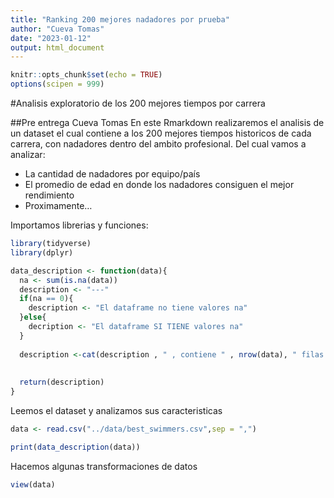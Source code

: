 ```yaml
---
title: "Ranking 200 mejores nadadores por prueba"
author: "Cueva Tomas"
date: "2023-01-12"
output: html_document
---
```


```r
knitr::opts_chunk$set(echo = TRUE)
options(scipen = 999)
```

#Analisis exploratorio de los 200 mejores tiempos por carrera

##Pre entrega Cueva Tomas En este Rmarkdown realizaremos el analisis de un dataset el cual contiene a los 200 mejores tiempos historicos de cada carrera, con nadadores dentro del ambito profesional. Del cual vamos a analizar:

-   La cantidad de nadadores por equipo/país
-   El promedio de edad en donde los nadadores consiguen el mejor rendimiento
-   Proximamente...

Importamos librerias y funciones:

```r
library(tidyverse)
library(dplyr)

data_description <- function(data){
  na <- sum(is.na(data))
  description <- "---"
  if(na == 0){
    description <- "El dataframe no tiene valores na"
  }else{
    decription <- "El dataframe SI TIENE valores na"
  }
  
  description <-cat(description , " , contiene " , nrow(data), " filas y ",ncol(data), " columnas",", con las siguientes variables: ",names(data)) 
  
  
  return(description)
}

```

Leemos el dataset y analizamos sus caracteristicas

```r
data <- read.csv("../data/best_swimmers.csv",sep = ",")

print(data_description(data))
```

Hacemos algunas transformaciones de datos

```r
view(data)
```
